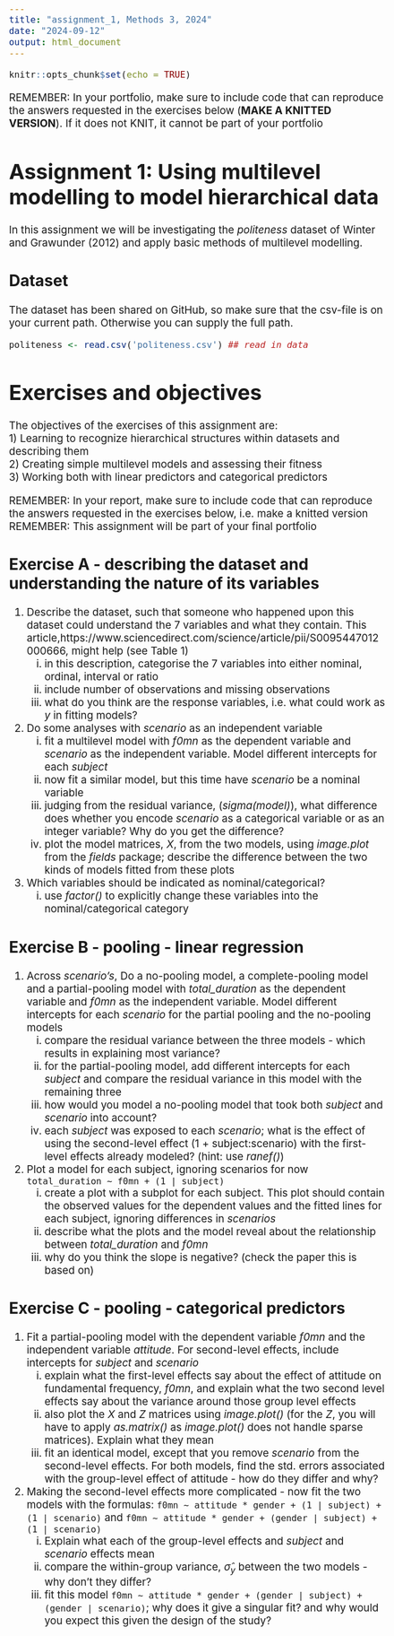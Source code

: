 ```yaml
---
title: "assignment_1, Methods 3, 2024"
date: "2024-09-12"
output: html_document
---
```


<style type="text/css">
  body{
  font-size: 14pt;
}
</style>

```r
knitr::opts_chunk$set(echo = TRUE)
```

REMEMBER: In your portfolio, make sure to include code that can reproduce the answers requested in the exercises below (__MAKE A KNITTED VERSION__). If it does not KNIT, it cannot be part of your portfolio

# Assignment 1: Using multilevel modelling to model hierarchical data
In this assignment we will be investigating the _politeness_ dataset of Winter and Grawunder (2012) and apply basic methods of multilevel modelling. 

## Dataset
The dataset has been shared on GitHub, so make sure that the csv-file is on your current path. Otherwise you can supply the full path.

```r
politeness <- read.csv('politeness.csv') ## read in data
```

# Exercises and objectives
The objectives of the exercises of this assignment are:  
1) Learning to recognize hierarchical structures within datasets and describing them  
2) Creating simple multilevel models and assessing their fitness  
3) Working both with linear predictors and categorical predictors 

REMEMBER: In your report, make sure to include code that can reproduce the answers requested in the exercises below, i.e. make a knitted version  
REMEMBER: This assignment will be part of your final portfolio

## Exercise A - describing the dataset and understanding the nature of its variables

1) Describe the dataset, such that someone who happened upon this dataset could understand the 7 variables and what they contain.  This article,https://www.sciencedirect.com/science/article/pii/S0095447012000666,  might help (see Table 1)
    i. in this description, categorise the 7 variables into either nominal, ordinal, interval or ratio  
    ii. include number of observations and missing observations  
    iii. what do you think are the response variables, i.e. what could work as *y* in fitting models?
2) Do some analyses with *scenario* as an independent variable  
    i. fit a multilevel model with _f0mn_ as the dependent variable and *scenario* as the independent variable. Model different intercepts for each _subject_
    ii. now fit a similar model, but this time have _scenario_ be a nominal variable
    iii. judging from the residual variance, (_sigma(model)_), what difference does whether you encode _scenario_ as a categorical variable or as an integer variable? Why do you get the difference?
    iv. plot the model matrices, _X_, from the two models, using _image.plot_ from the _fields_ package; describe the difference between the two kinds of models fitted from these plots  
3) Which variables should be indicated as nominal/categorical?  
    i. use _factor()_ to explicitly change these variables into the nominal/categorical category
    

## Exercise B - pooling - linear regression

1) Across _scenario's_, Do a no-pooling model, a complete-pooling model and a partial-pooling model with _total_duration_ as the dependent variable and *f0mn* as the independent variable. Model different intercepts for each _scenario_ for the partial pooling and the no-pooling models
    i. compare the residual variance between the three models - which results in explaining most variance?
    ii. for the partial-pooling model, add different intercepts for each _subject_ and compare the residual variance in this model with the remaining three  
    iii. how would you model a no-pooling model that took both _subject_ and _scenario_ into account?
    iv. each _subject_ was exposed to each _scenario_; what is the effect of using the second-level effect (1 + subject:scenario) with the first-level effects already modeled? (hint: use _ranef()_)
2) Plot a model for each subject, ignoring scenarios for now `total_duration ~ f0mn + (1 | subject)`
    i. create a plot with a subplot for each subject. This plot should contain the observed values for the dependent values and the fitted lines for each subject, ignoring differences in _scenarios_
    ii. describe what the plots and the model reveal about the relationship between _total_duration_ and _f0mn_
    iii. why do you think the slope is negative? (check the paper this is based on)


## Exercise C - pooling - categorical predictors

1) Fit a partial-pooling model with the dependent variable _f0mn_ and the independent variable _attitude_. For second-level effects, include intercepts for _subject_ and _scenario_
    i. explain what the first-level effects say about the effect of attitude on fundamental frequency, _f0mn_, and explain what the two second level effects say about the variance around those group level effects
    ii. also plot the _X_ and _Z_ matrices using _image.plot()_ (for the _Z_, you will have to apply _as.matrix()_ as _image.plot()_ does not handle sparse matrices). Explain what they mean
    iii. fit an identical model, except that you remove _scenario_ from the second-level effects. For both models, find the std. errors associated with the group-level effect of attitude - how do they differ and why?
2) Making the second-level effects more complicated -  now fit the two models with the formulas: `f0mn ~ attitude * gender + (1 | subject) + (1 | scenario)` and `f0mn ~ attitude * gender + (gender | subject) + (1 | scenario)` 
    i. Explain what each of the group-level effects and _subject_ and _scenario_ effects mean
    ii. compare the within-group variance, $\hat\sigma_y$ between the two models - why don't they differ?
    iii. fit this model `f0mn ~ attitude * gender + (gender | subject) + (gender | scenario)`; why does it give a singular fit? and why would you expect this given the design of the study?
    